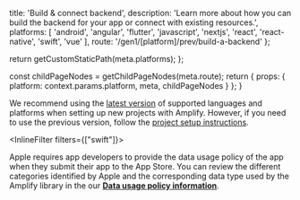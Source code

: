 
  title: 'Build & connect backend',
  description: 'Learn more about how you can build the backend for your app or connect with existing resources.',
  platforms: [
    'android',
    'angular',
    'flutter',
    'javascript',
    'nextjs',
    'react',
    'react-native',
    'swift',
    'vue'
  ],
  route: '/gen1/[platform]/prev/build-a-backend'
};

  return getCustomStaticPath(meta.platforms);
};

  const childPageNodes = getChildPageNodes(meta.route);
  return {
    props: {
      platform: context.params.platform,
      meta,
      childPageNodes
    }
  };
}

<Callout info>

We recommend using the [latest version](/gen1/[platform]/start/project-setup/) of supported languages and platforms when setting up new projects with Amplify. However, if you need to use the previous version, follow the [project setup instructions](/gen1/[platform]/prev/start/project-setup/).

</Callout>

<Overview childPageNodes={props.childPageNodes} />

<InlineFilter filters={["swift"]}>

<Callout info>

Apple requires app developers to provide the data usage policy of the app when they submit their app to the App Store. You can review the different categories identified by Apple and the corresponding data type used by the Amplify library in the our **[Data usage policy information](/gen1/[platform]/prev/build-a-backend/auth/data-usage-policy/)**.

</Callout>

</InlineFilter>

